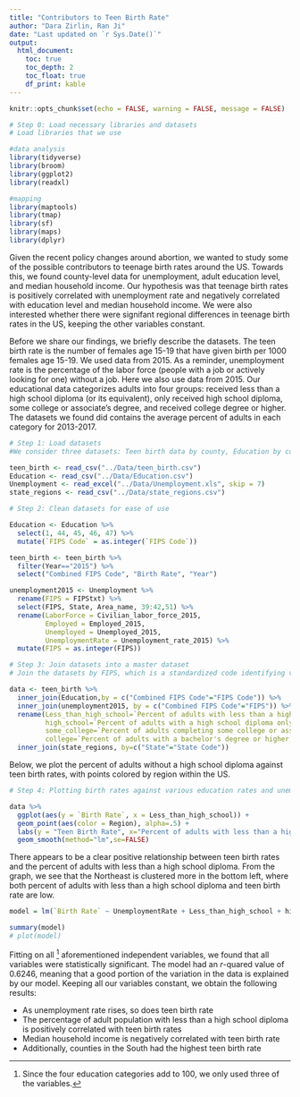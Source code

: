 ```yaml
---
title: "Contributors to Teen Birth Rate"
author: "Dara Zirlin, Ran Ji"
date: "Last updated on `r Sys.Date()`"
output: 
  html_document:
    toc: true
    toc_depth: 2
    toc_float: true
    df_print: kable
---
```


```r
knitr::opts_chunk$set(echo = FALSE, warning = FALSE, message = FALSE)
```

```r
# Step 0: Load necessary libraries and datasets
# Load libraries that we use

#data analysis
library(tidyverse)
library(broom)
library(ggplot2)
library(readxl)

#mapping
library(maptools)
library(tmap) 
library(sf)
library(maps)
library(dplyr)
```

Given the recent policy changes around abortion, we wanted to study some of the possible contributors to teenage birth rates around the US. Towards this, we found county-level data for unemployment, adult education level, and median household income. Our hypothesis was that teenage birth rates is positively correlated with unemployment rate and negatively correlated with education level and median household income. We were also interested whether there were signifant regional differences in teenage birth rates in the US, keeping the other variables constant.

Before we share our findings, we briefly describe the datasets. The teen birth rate is the number of females age 15-19 that have given birth per 1000 females age 15-19. We used data from 2015. As a reminder, unemployment rate is the percentage of the labor force (people with a job or actively looking for one) without a job. Here we also use data from 2015. Our educational data categorizes adults into four groups: received less than a high school diploma (or its equivalent), only received high school diploma, some college or associate's degree, and received college degree or higher. The datasets we found did contains the average percent of adults in each category for 2013-2017.


```r
# Step 1: Load datasets
#We consider three datasets: Teen birth data by county, Education by county, Unemployment rate by county

teen_birth <- read_csv("../Data/teen_birth.csv")
Education <- read_csv("../Data/Education.csv")
Unemployment <- read_excel("../Data/Unemployment.xls", skip = 7)
state_regions <- read_csv("../Data/state_regions.csv")
```

```r
# Step 2: Clean datasets for ease of use

Education <- Education %>%
  select(1, 44, 45, 46, 47) %>%
  mutate(`FIPS Code` = as.integer(`FIPS Code`))

teen_birth <- teen_birth %>%
  filter(Year=="2015") %>%
  select("Combined FIPS Code", "Birth Rate", "Year")

unemployment2015 <- Unemployment %>%
  rename(FIPS = FIPStxt) %>%
  select(FIPS, State, Area_name, 39:42,51) %>%
  rename(LaborForce = Civilian_labor_force_2015, 
         Employed = Employed_2015, 
         Unemployed = Unemployed_2015, 
         UnemploymentRate = Unemployment_rate_2015) %>%
  mutate(FIPS = as.integer(FIPS))
```

```r
# Step 3: Join datasets into a master dataset
# Join the datasets by FIPS, which is a standardized code identifying various regions within the US

data <- teen_birth %>%
  inner_join(Education,by = c("Combined FIPS Code"="FIPS Code")) %>%
  inner_join(unemployment2015, by = c("Combined FIPS Code"="FIPS")) %>%
  rename(Less_than_high_school=`Percent of adults with less than a high school diploma, 2013-17`,
         high_school=`Percent of adults with a high school diploma only, 2013-17`,
         some_college=`Percent of adults completing some college or associate's degree, 2013-17`,
         college=`Percent of adults with a bachelor's degree or higher, 2013-17`) %>%
  inner_join(state_regions, by=c("State"="State Code"))
```

Below, we plot the percent of adults without a high school diploma against teen birth rates, with points colored by region within the US.

```r
# Step 4: Plotting birth rates against various education rates and unemployment rates

data %>%
  ggplot(aes(y = `Birth Rate`, x = Less_than_high_school)) +
  geom_point(aes(color = Region), alpha=.5) + 
  labs(y = "Teen Birth Rate", x="Percent of adults with less than a high school diploma, 2013-17") + 
  geom_smooth(method="lm",se=FALSE) 
```

There appears to be a clear positive relationship between teen birth rates and the percent of adults with less than a high school diploma. From the graph, we see that the Northeast is clustered more in the bottom left, where both percent of adults with less than a high school diploma and teen birth rate are low. 

```r
model = lm(`Birth Rate` ~ UnemploymentRate + Less_than_high_school + high_school + college + Median_Household_Income_2017 + Region, data=data)

summary(model)
# plot(model)
```

Fitting on all [^1] aforementioned independent variables, we found that all variables were statistically significant. The model had an $r$-quared value of 0.6246, meaning that a good portion of the variation in the data is explained by our model. Keeping all our variables constant, we obtain the following results:

* As unemployment rate rises, so does teen birth rate
* The percentage of adult population with less than a high school diploma is positively correlated with teen birth rates
* Median household income is negatively correlated with teen birth rate
* Additionally, counties in the South had the highest teen birth rate

[^1]: Since the four education categories add to $100%$, we only used three of the variables.